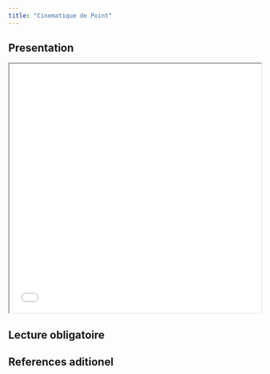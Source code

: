 ```yaml
---
title: "Cinematique de Point"
---
```



## Presentation


```{=html}
<iframe class="slide-deck" src="slides/chapter-1/" width="100%"
    height="500"></iframe>
```

## Lecture obligatoire


## References aditionel